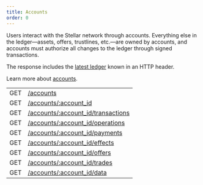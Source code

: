 ```yaml
---
title: Accounts
order: 0
---
```



Users interact with the Stellar network through accounts. Everything else in the ledger—assets, offers, trustlines, etc.—are owned by accounts, and accounts must authorize all changes to the ledger through signed transactions.

The response includes the [latest ledger](../../structure/consistency.mdx) known in an HTTP header.

Learn more about [accounts](../../../../../../learn/glossary.mdx#account).

<EndpointsTable title="Endpoints">

|  |  |
| --- | --- |
| GET | [/accounts](../../list-all-accounts.api.mdx) |
| GET | [/accounts/:account_id](../../retrieve-an-account.api.mdx) |
| GET | [/accounts/:account_id/transactions](../../get-transactions-by-account-id.api.mdx) |
| GET | [/accounts/:account_id/operations](../../get-operations-by-account-id.api.mdx) |
| GET | [/accounts/:account_id/payments](../../get-payments-by-account-id.api.mdx) |
| GET | [/accounts/:account_id/effects](../../get-effects-by-account-id.api.mdx) |
| GET | [/accounts/:account_id/offers](../../get-offers-by-account-id.api.mdx) |
| GET | [/accounts/:account_id/trades](../../get-trades-by-account-id.api.mdx) |
| GET | [/accounts/:account_id/data](../../get-data-by-account-id.api.mdx) |

</EndpointsTable>
